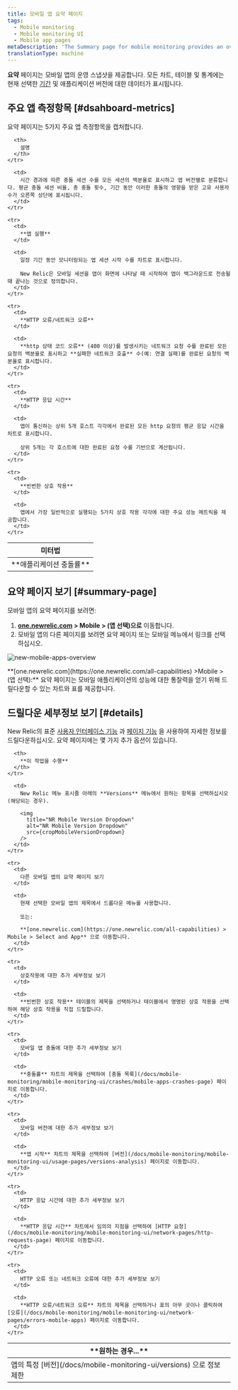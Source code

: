 ```yaml
---
title: 모바일 앱 요약 페이지
tags:
  - Mobile monitoring
  - Mobile monitoring UI
  - Mobile app pages
metaDescription: 'The Summary page for mobile monitoring provides an overview of HTTP requests, active users, interactions, errors or network failures, and recent events.'
translationType: machine
---
```




**요약** 페이지는 모바일 앱의 운영 스냅샷을 제공합니다. 모든 차트, 테이블 및 통계에는 현재 선택한 [기간](/docs/apm/new-relic-apm/ui-functions/time-picker-setting-time-periods-view-data) 및 애플리케이션 버전에 대한 데이터가 표시됩니다.

## 주요 앱 측정항목 [#dsahboard-metrics]

요약 페이지는 5가지 주요 앱 측정항목을 캡처합니다.

<table>
  <thead>
    <tr>
      <th width={200}>
        미터법
      </th>

      <th>
        설명
      </th>
    </tr>
  </thead>

  <tbody>
    <tr>
      <td>
        **애플리케이션 충돌률**
      </td>

      <td>
        시간 경과에 따른 충돌 세션 수를 모든 세션의 백분율로 표시하고 앱 버전별로 분류합니다. 평균 충돌 세션 비율, 총 충돌 횟수, 기간 동안 이러한 충돌의 영향을 받은 고유 사용자 수가 오른쪽 상단에 표시됩니다.
      </td>
    </tr>

    <tr>
      <td>
        **앱 실행**
      </td>

      <td>
        일정 기간 동안 모니터링되는 앱 세션 시작 수를 차트로 표시합니다.

        New Relic은 모바일 세션을 앱이 화면에 나타날 때 시작하여 앱이 백그라운드로 전송될 때 끝나는 것으로 정의합니다.
      </td>
    </tr>

    <tr>
      <td>
        **HTTP 오류/네트워크 오류**
      </td>

      <td>
        **http 상태 코드 오류** (400 이상)를 발생시키는 네트워크 요청 수를 완료된 모든 요청의 백분율로 표시하고 **실패한 네트워크 호출** 수(예: 연결 실패)를 완료된 요청의 백분율로 표시합니다.
      </td>
    </tr>

    <tr>
      <td>
        **HTTP 응답 시간**
      </td>

      <td>
        앱이 통신하는 상위 5개 호스트 각각에서 완료된 모든 http 요청의 평균 응답 시간을 차트로 표시합니다.

        상위 5개는 각 호스트에 대한 완료된 요청 수를 기반으로 계산됩니다.
      </td>
    </tr>

    <tr>
      <td>
        **빈번한 상호 작용**
      </td>

      <td>
        앱에서 가장 일반적으로 실행되는 5가지 상호 작용 각각에 대한 주요 성능 메트릭을 제공합니다.
      </td>
    </tr>
  </tbody>
</table>

## 요약 페이지 보기 [#summary-page]

모바일 앱의 요약 페이지를 보려면:

1. **[one.newrelic.com](https://one.newrelic.com/all-capabilities) > Mobile > (앱 선택)으로** 이동합니다.
2. 모바일 앱의 다른 페이지를 보려면 요약 페이지 또는 모바일 메뉴에서 링크를 선택하십시오.

<img
  title="new-mobile-apps-overview"
  alt="new-mobile-apps-overview"
  src={newMobileAppsOverview}
/>

<figcaption>
  **[one.newrelic.com](https://one.newrelic.com/all-capabilities) >Mobile > (앱 선택):** 요약 페이지는 모바일 애플리케이션의 성능에 대한 통찰력을 얻기 위해 드릴다운할 수 있는 차트와 표를 제공합니다.
</figcaption>

## 드릴다운 세부정보 보기 [#details]

New Relic의 표준 [사용자 인터페이스 기능](/docs/accounts-partnerships/education/getting-started-new-relic/new-relic-user-interface) 과 [페이지 기능](/docs/data-analysis/user-interface-functions/standard-page-functions) 을 사용하여 자세한 정보를 드릴다운하십시오. 요약 페이지에는 몇 가지 추가 옵션이 있습니다.

<table>
  <thead>
    <tr>
      <th width={200}>
        **원하는 경우...**
      </th>

      <th>
        **이 작업을 수행**
      </th>
    </tr>
  </thead>

  <tbody>
    <tr>
      <td>
        앱의 특정 [버전](/docs/mobile-monitoring-ui/versions) 으로 정보 제한
      </td>

      <td>
        New Relic 메뉴 표시줄 아래의 **Versions** 메뉴에서 원하는 항목을 선택하십시오(해당되는 경우).

        <img
          title="NR Mobile Version Dropdown"
          alt="NR Mobile Version Dropdown"
          src={cropMobileVersionDropdown}
        />
      </td>
    </tr>

    <tr>
      <td>
        다른 모바일 앱의 요약 페이지 보기
      </td>

      <td>
        현재 선택한 모바일 앱의 제목에서 드롭다운 메뉴를 사용합니다.

        또는:

        **[one.newrelic.com](https://one.newrelic.com/all-capabilities) > Mobile > Select and App** 으로 이동합니다.
      </td>
    </tr>

    <tr>
      <td>
        상호작용에 대한 추가 세부정보 보기
      </td>

      <td>
        **빈번한 상호 작용** 테이블의 제목을 선택하거나 테이블에서 명명된 상호 작용을 선택하여 해당 상호 작용을 직접 드릴합니다.
      </td>
    </tr>

    <tr>
      <td>
        모바일 앱 충돌에 대한 추가 세부정보 보기
      </td>

      <td>
        **충돌률** 차트의 제목을 선택하여 [충돌 목록](/docs/mobile-monitoring/mobile-monitoring-ui/crashes/mobile-apps-crashes-page) 페이지로 이동합니다.
      </td>
    </tr>

    <tr>
      <td>
        모바일 버전에 대한 추가 세부정보 보기
      </td>

      <td>
        **앱 시작** 차트의 제목을 선택하여 [버전](/docs/mobile-monitoring/mobile-monitoring-ui/usage-pages/versions-analysis) 페이지로 이동합니다.
      </td>
    </tr>

    <tr>
      <td>
        HTTP 응답 시간에 대한 추가 세부정보 보기
      </td>

      <td>
        **HTTP 응답 시간** 차트에서 임의의 지점을 선택하여 [HTTP 요청](/docs/mobile-monitoring/mobile-monitoring-ui/network-pages/http-requests-page) 페이지로 이동합니다.
      </td>
    </tr>

    <tr>
      <td>
        HTTP 오류 또는 네트워크 오류에 대한 추가 세부정보 보기
      </td>

      <td>
        **HTTP 오류/네트워크 오류** 차트의 제목을 선택하거나 표의 아무 곳이나 클릭하여 [오류](/docs/mobile-monitoring/mobile-monitoring-ui/network-pages/errors-mobile-apps) 페이지로 이동합니다.
      </td>
    </tr>
  </tbody>
</table>